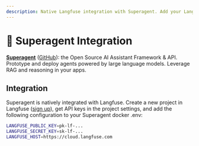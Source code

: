 ```yaml
---
description: Native Langfuse integration with Superagent. Add your Langfuse credentials to Superagent to automatically capture rich agent traces and logs.
---
```


# 🥷 Superagent Integration

**[Superagent](https://superagent.sh)** ([GitHub](https://github.com/homanp/superagent)): the Open Source AI Assistant Framework & API. Prototype and deploy agents powered by large language models. Leverage RAG and reasoning in your apps.

## Integration

Superagent is natively integrated with Langfuse. Create a new project in Langfuse ([sign up](https://cloud.langfuse.com)), get API keys in the project settings, and add the following configuration to your Superagent docker .env:

```sh filename="libs/.docker/.env"
LANGFUSE_PUBLIC_KEY=pk-lf-...
LANGFUSE_SECRET_KEY=sk-lf-...
LANGFUSE_HOST=https://cloud.langfuse.com
```
